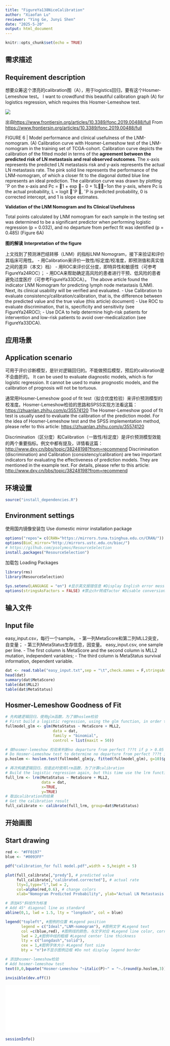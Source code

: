 ```yaml
---
title: "FigureYa138NiceCalibration"
author: "Xiaofan Lu"
reviewer: "Ying Ge, Junyi Shen"
date: "2025-5-20"
output: html_document
---
```


```r
knitr::opts_chunk$set(echo = TRUE)
```

## 需求描述
## Requirement description

想要众筹这个漂亮的calibration图（A），用于logistics回归，要有这个Hosmer-Lemeshow test。
I want to crowdfund this beautiful calibration graph (A) for logistics regression, which requires this Hosmer-Lemeshow test.

![](example.png)

出自<https://www.frontiersin.org/articles/10.3389/fonc.2019.00488/full>
From <https://www.frontiersin.org/articles/10.3389/fonc.2019.00488/full>

FIGURE 6 | Model performance and clinical usefulness of the LNM-nomogram. (A) Calibration curve with Hosmer-Lemeshow test of the LNM-nomogram in the training set of TCGA-cohort. Calibration curve depicts the calibration of the fitted model in terms of the **agreement between the predicted risk of LN metastasis and real observed outcomes**. The x-axis represents the predicted LN metastasis risk and y-axis represents the actual LN metastasis rate. The pink solid line represents the performance of the LNM-nomogram, of which a closer fit to the diagonal dotted blue line represents an ideal prediction. The calibration curve was drawn by plotting ˆP on the x-axis and Pc = 1 + exp 􀀀− 0 + 1L−1on the y-axis, where Pc is the actual probability, L = logit ˆP , ˆP is predicted probability, 0 is corrected intercept, and 1 is slope estimates.

**Validation of the LNM Nomogram and Its Clinical Usefulness**

Total points calculated by LNM nomogram for each sample in the testing set was determined to be a significant predictor when performing logistic regression (p = 0.032), and no departure from perfect fit was identified (p = 0.485) (Figure 6A)

**图的解读**
**Interpretation of the figure**

上文找到了预测淋巴结转移（LNM）的指标LNM Nomogram，接下来验证和评价其临床可用性。
- 用Calibration来评价一致性/标定度/校准度，即预测值和真实值之间的差异（本文）档）
- 用ROC来评价区分度，即特异性和敏感性（可参考FigureYa24ROC）；
- 用DCA来帮助确定高风险的患者进行干预、低风险的患者避免过度医疗（可参考FigureYa33DCA）。
The above article found the indicator LNM Nomogram for predicting lymph node metastasis (LNM). Next, its clinical usability will be verified and evaluated.
- Use Calibration to evaluate consistency/calibration/calibration, that is, the difference between the predicted value and the true value (this article) document)
- Use ROC to evaluate discrimination, that is, specificity and sensitivity (see FigureYa24ROC);
- Use DCA to help determine high-risk patients for intervention and low-risk patients to avoid over-medicalization (see FigureYa33DCA).

## 应用场景
## Application scenario

可用于评价诊断模型，是针对逻辑回归的。不能做预后模型，预后的calibration是不会曲折的。
It can be used to evaluate diagnostic models, which is for logistic regression. It cannot be used to make prognostic models, and the calibration of prognosis will not be tortuous.

通常用Hosmer-Lemeshow good of fit test（拟合优度检验）来评价预测模型的校准度。Hosmer-Lemeshow检验的思路和SPSS实现方法看这篇：<https://zhuanlan.zhihu.com/p/35574120>
The Hosmer-Lemeshow good of fit test is usually used to evaluate the calibration of the prediction model. For the idea of Hosmer-Lemeshow test and the SPSS implementation method, please refer to this article: <https://zhuanlan.zhihu.com/p/35574120>

Discrimination（区分度）和Calibration（一致性/标定度）是评价预测模型效能的两个重要指标。例文中都有提及，详情看这篇：<http://www.dxy.cn/bbs/topic/38248198?from=recommend>
Discrimination (discrimination) and Calibration (consistency/calibration) are two important indicators for evaluating the effectiveness of prediction models. They are mentioned in the example text. For details, please refer to this article: <http://www.dxy.cn/bbs/topic/38248198?from=recommend>

## 环境设置

```r
source("install_dependencies.R")
```

## Environment settings

使用国内镜像安装包
Use domestic mirror installation package

```r
options("repos"= c(CRAN="https://mirrors.tuna.tsinghua.edu.cn/CRAN/"))
options(BioC_mirror="http://mirrors.ustc.edu.cn/bioc/")
# https://github.com/psolymos/ResourceSelection
install.packages("ResourceSelection")
```

加载包
Loading Packages

```r
library(rms)
library(ResourceSelection)

Sys.setenv(LANGUAGE = "en") #显示英文报错信息 #Display English error message
options(stringsAsFactors = FALSE) #禁止chr转成factor #Disable conversion of chr to factor
```

## 输入文件
## Input file

easy_input.csv，每行一个sample。
- 第一列MetaScore和第二列MLL2突变，自变量；
- 第三列MetaStatus生存信息，因变量。
easy_input.csv, one sample per line.
- The first column is MetaScore and the second column is MLL2 mutation, independent variables;
- The third column is MetaStatus survival information, dependent variable.

```r
dat <- read.table("easy_input.txt",sep = "\t",check.names = F,stringsAsFactors = F,header = T,row.names = 1)
head(dat)
summary(dat$MetaScore)
table(dat$MLL2)
table(dat$MetaStatus)
```

## Hosmer-Lemeshow Goodness of Fit

```r
# 先构建逻辑回归，使用glm函数，为了做hoslem检验
# First build a logistic regression, using the glm function, in order to do the hoslem test
fullmodel_glm <- glm(MetaStatus ~ MetaScore + MLL2, 
                     data = dat, 
                     family = "binomial", 
                     control = list(maxit = 50))

# 做hosmer-lemeshow 检验来判断no departure from perfect ???t if p > 0.05
# Do Hosmer-Lemeshow test to determine no departure from perfect ???t if p > 0.05
p.hoslem <- hoslem.test(fullmodel_glm$y, fitted(fullmodel_glm), g=10)$p.value

# 再次构建逻辑回归，但是此时使用lrm函数，为了计算calibration
# Build the logistic regression again, but this time use the lrm function to calculate the calibration
full_lrm <- lrm(MetaStatus ~ MetaScore + MLL2,
                data = dat,
                x=TRUE,
                y=TRUE)  
# 取出calibration的结果
# Get the calibration result
full_calibrate <- calibrate(full_lrm, group=dat$MetaStatus) 
```

## 开始画图
## Start drawing

```r
red <- "#FF0197"
blue <- "#0093FF"

pdf("calibration_for full model.pdf",width = 5,height = 5)

plot(full_calibrate[,"predy"], # predicted value
     full_calibrate[,"calibrated.corrected"], # actual rate
     lty=1,type="l",lwd = 2,
     col=alpha(red,0.6), # change colors
     xlab="Nomogram Predicted Probability", ylab="Actual LN Metastasis Rate" )

# 添加45°斜线作为标准
# Add 45° diagonal line as standard
abline(0,1, lwd = 1.5, lty = "longdash", col = blue)

legend("topleft", #图例的位置 #Legend position
       legend = c("Ideal","LNM-nomogram"), #图例文字 #Legend text
       col =c(blue,red), #图例线的颜色，与文字对应 #Legend line color, corresponding to the text
       lwd = 2,#图例中线的粗细 #Legend center line thickness
       lty = c("longdash","solid"),
       cex = 1,#图例字体大小 #Legend font size
       bty = "n")#不显示图例边框 #Do not display legend border

# 添加hosmer-lemeshow检验
# Add hosmer-lemeshow test
text(0,0,bquote("Hosmer-Lemeshow "~italic(P)~" = "~.(round(p.hoslem,3))),adj = 0)

invisible(dev.off())
```

![](calibration_for full model.pdf)

```r
sessionInfo()
```
